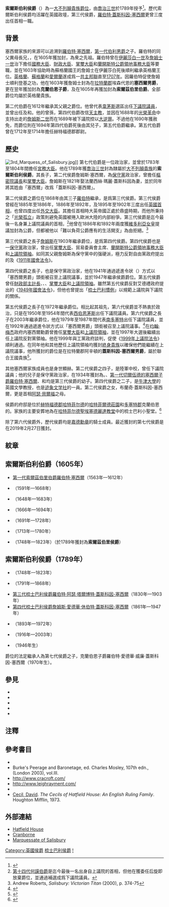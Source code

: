 {{NoteTA
|G1 = PoliticiansUK
|G2 = UK Places
|G3 = Country
|1=zh-hans:索尔兹伯里;zh-hk:梳士巴利;zh-tw:索爾斯伯利;
|2=zh:佐治;zh-hans:乔治;zh-hk:佐治;zh-sg:乔治;zh-tw:喬治;zh-cn:乔治
|3=zh-hans:约翰; zh-hant:約翰;
|4=zh-hans:羅伯特; zh-hant:羅伯特;
|5=zh-hans:詹姆斯; zh-hant:詹姆斯;
|6=zh-hans:温布尔登; zh-hk:溫布頓; zh-tw:溫布頓;
}}
{{about|現屬於大不列顛貴族的爵位|曾三次出任英國首相的政治家|第三代索爾斯伯利侯爵羅伯特·蓋斯科因-塞西爾}}
{{Infobox nobility title
| name              = 索爾斯伯利侯爵 
| image             = [[File:Coronet_of_a_British_Marquess.svg|150px]][[File:Marquess_of_Salisbury_Coat_of_Arms.svg|180px]] 
| image_size        =  
| alt               =  
| caption           = 四等分——第一和第四分區：十條銀藍相間橫紋，上置六個黑色小紋章，以倒三角狀排列，小紋章中為一銀獅躍立，分區頂為一紅新月<small>（塞西爾）</small>；第二和第三分區：銀底，中間一黑色直條，直條内為一金色鰻魚魚頭，魚頭直立，頸部有裂紋，魚頭中置一貂皮斑紋<small>（蓋斯科因）</small>。
| creation_date     = 1789年8月10日
| creation          =  
| monarch           = [[喬治三世|喬治三世]]
| peerage           = [[大不列顛貴族爵位|大不列顛貴族爵位]]
| baronetage        =  
| first_holder      = {{le|第一代索爾斯伯利侯爵詹姆斯·塞西爾|James Cecil, 1st Marquess of Salisbury|第七代索爾斯伯利伯爵詹姆斯·塞西爾}}
| last_holder       =  
| present_holder    = {{le|第七代梳士巴利侯爵羅伯特·蓋斯科因-塞西爾|Robert Gascoyne-Cecil, 7th Marquess of Salisbury}}
| heir_apparent     = {{le|克蘭伯恩子爵羅伯特·蓋斯科因-塞西爾|Edward Gascoyne-Cecil, Viscount Cranborne}}
| heir_presumptive  =  
| remainder_to      = 第一代公爵的合法男性後代
| subsidiary_titles = 索爾斯伯利伯爵<br />克蘭伯恩子爵<br />塞西爾男爵 
| status            = 現存
| extinction_date   =  
| family_seat       = [[哈特菲爾德莊園|哈特菲爾德莊園]]<br />{{le|克蘭伯恩大宅|Cranborne Manor}}
| former_seat       =  
| motto             = '''SERO SED SERIO'''
| footnotes         =  
}}

'''索爾斯伯利侯爵'''（{{lang-en|Marquess of Salisbury}}）為一[[大不列顛貴族爵位|大不列顛貴族爵位]]，由[[喬治三世|喬治三世]]於1789年授予{{le|第一代索爾斯伯利侯爵詹姆斯·塞西爾|James Cecil, 1st Marquess of Salisbury|第七代索爾斯伯利伯爵}}<ref>{{London Gazette |issue=13123 |date=18 August 1789 |page=550}}</ref>。歷代索爾斯伯利侯爵均活躍在英國政壇，第三代侯爵，[[第三代索爾斯伯利侯爵羅伯特·蓋斯科因-塞西爾|羅伯特·蓋斯科因-塞西爾]]更曾三度出任首相一職。

==背景==
塞西爾家族的來源可以追溯到[[第一代索爾茲伯里伯爵羅伯特·塞西爾|羅伯特·塞西爾]]，[[第一代伯利男爵威廉·塞西爾|第一代伯利男爵]]之子。羅伯特的同父異母長兄，{{le|第一代埃克塞特伯爵托馬斯·塞西爾|Thomas Cecil, 1st Earl of Exeter|第二代伯利男爵托馬斯·塞西爾}}，在1605年獲加封{{le|埃克塞特侯爵|Marquess of Exeter|埃克塞特伯爵}}，為衆{{le|埃克塞特侯爵|Marquess of Exeter}}之先祖。羅伯特曾在[[伊麗莎白一世|伊麗莎白一世]]及[[詹姆士六世及一世|詹姆士一世]]治下擔任[[國務大臣|國務大臣]]、[[財政大臣_(英國)|財政大臣]]、[[掌璽大臣|掌璽大臣]]和[[蘭開斯特公爵領地事務大臣|蘭開斯特公爵領地事務大臣]]等要職，並在1603年協助時為蘇格蘭國王的詹姆士在伊麗莎白死後順利繼承英格蘭王位。[[英格蘭王國|英格蘭]]、[[蘇格蘭王國|蘇格蘭]]和[[愛爾蘭王國|愛爾蘭]]遂成爲一[[共主邦聯|共主邦聯]]直至[[1707年聯合法令|1707年]]。因羅伯特促使詹姆士順利登基之功，他在1603年獲詹姆士封為在[[拉特蘭|拉特蘭郡]]埃森代恩的'''塞西爾男爵'''，更在翌年獲加封為'''克蘭伯恩子爵'''，及在1605年再獲加封為'''索爾茲伯里伯爵'''。全部爵位均屬於英格蘭貴族。

第二代伯爵在1612年繼承其父親之爵位。他曾代表[[韋茅斯|韋茅斯]]選區出任[[英國下議院|下議院議員]]，並曾出任{{le|扈从四十侍卫队队长|Captain of the Honourable Band of Gentlemen Pensioners|恩給紳士隊隊長}}及{{le|赫特福德郡郡尉|Lord Lieutenant of Hertfordshire|赫特福德郡}}和{{le|多塞特郡郡尉|Lord Lieutenant of Dorsetshire}}。他的曾孫，第四代伯爵改信[[天主教|天主教]]，並因在1688年的[[光榮革命|光榮革命]]中支持出走的[[詹姆斯二世_(英格蘭)|詹姆斯二世]]而在1689年被下議院控以[[大逆罪|大逆罪]]。不過他在1690年獲赦免，而爵位則在1694年第四代伯爵死後由其兒子，第五代伯爵繼承。第五代伯爵曾在1712年至1714年擔任赫特福德郡郡尉。

== 歷史 ==
[[Image:3rd_Marquess_of_Salisbury.jpg|thumb]]]]
第七代伯爵是一位政治家，並曾於1783年至1804年間擔任[[宮務大臣|宮務大臣]]。他在1789年獲[[喬治三世|喬治三世]]封為隸屬於[[大不列顛貴族爵位|大不列顛貴族]]的'''索爾斯伯利侯爵'''。其長子，第二代侯爵詹姆斯·塞西爾，為[[保守黨_(英國)|保守黨]]政治家，曾擔任[[樞密院議長|樞密院議長]]和[[掌璽大臣|掌璽大臣]]。詹姆斯在1821年娶法蘭西絲·瑪麗·蓋斯科因為妻，並於同年將其姓由「塞西爾」改爲「蓋斯科因-塞西爾」。

第二代侯爵之爵位在1868年由其三子[[第三代索爾斯伯利侯爵羅伯特·蓋斯科因-塞西爾|羅伯特]]繼承，是爲第三代侯爵。第三代侯爵曾經在1885年至1886年，1886年至1892年，及1895年至1902年三度出任[[英國首相|英國首相]]，也曾四度出任[[外交及聯邦事務大臣|外交大臣]]。其擔任首相時大英帝國正處於鼎盛時期，而他所秉持之「[[光榮孤立|光榮孤立]]」政策則避免英國被捲入歐洲大陸的内部紛爭。第三代侯爵是迄今最後一名身兼上議院議員的首相，<ref>[[何謨|第十四代何謨伯爵]]是迄今最後一名出身自上議院的首相，但他在獲委任后旋即放棄爵位，並通過補選成爲下議院議員。</ref>他曾在1886年和1892年兩度獲[[維多利亞女皇|維多利亞女皇]]提議加封為公爵，但都被他以「難以負荷公爵應有的生活開支」為由拒絕。<ref>Andrew Roberts, ''Salisbury: Victorian Titan'' (2000),  p. 374-75</ref>

第三代侯爵之長子[[詹姆斯·蓋斯科因-塞西爾，第四代梳士巴利侯爵|詹姆斯]]在1903年繼承爵位，是爲第四代侯爵。第四代侯爵也是一[[保守黨_(英國)|保守黨]]政治家，曾出任[[掌璽大臣|掌璽大臣]]、貿易委員會主席、[[蘭開斯特公爵領地事務大臣|蘭開斯特公爵領地事務大臣]]和[[上議院領袖|上議院領袖]]。如同其父親詹姆斯為保守黨中的强硬派，極力反對自由黨政府提出的{{le|人民預算|People's Budget}}及《[[1911年國會法令|1911年國會法令]]》。

第四代侯爵之長子，{{le|第五代梳士巴利侯爵羅伯特·蓋斯科因-塞西爾|Robert Gascoyne-Cecil, 5th Marquess of Salisbury|羅伯特}}也是保守黨政治家，他在1941年通過遞進令狀（{{lang-en|Writ of Acceleration}}）方式以「塞西爾男爵」頭銜被召至上議院議事，並於1947年繼承侯爵爵位。第五代侯爵曾任[[財政部主計長|財政部主計長]]、{{le|自治領大臣|Secretary of State for the Dominions}}、{{le|殖民地大臣|Secretary of State for the Colonies}}、[[掌璽大臣|掌璽大臣]]和[[上議院領袖|上議院領袖]]。雖然第五代侯爵反對艾德禮政府提出的《[[1949年國會法令|1949年國會法令]]》，但他也曾提出「[[梳士巴利慣例|梳士巴利慣例]]」以規範上議院與下議院的關係。

第五代侯爵之長子{{le|第六代梳士巴利侯爵羅伯特·蓋斯科因-塞西爾|Robert Gascoyne-Cecil, 6th Marquess of Salisbury|羅伯特}}在1972年繼承爵位。相比起其祖先，第六代侯爵並不熱衷於政治，只是在1950年至1954年間代表[[西伯恩茅斯_(英國國會選區)|西伯恩茅斯]]出任下議院議員。第六代侯爵之長子{{le|第七代梳士巴利侯爵羅伯特·蓋斯科因-塞西爾|Robert Gascoyne-Cecil, 7th Marquess of Salisbury|羅伯特}}在2003年繼承爵位，他在1979年至1987年間代表[[南多塞特_(英國國會選區)|南多塞特]]出任下議院議員，並在1992年通過遞進令狀方式以「塞西爾男爵」頭銜被召至上議院議事。<ref>{{London Gazette |issue=52911 |date=5 May 1992 |page=7756 }}</ref>在[[约翰·梅杰|约翰·梅杰]]政府内塞西爾勳爵曾擔任[[掌璽大臣|掌璽大臣]]和[[上議院領袖|上議院領袖]]，並在1997年大選後繼續出任上議院反對黨領袖。他在1999年與工黨政府談判，促使《[[1999年上議院法令|1999年上議院法令]]》順利通過。在同年他和其他歷任上議院領袖均獲封[[終身貴族|終身貴族]]以確保他們能繼續在上議院議事，他所獲封的爵位是在拉特蘭郡阿辛頓的'''蓋斯科因-塞西爾男爵'''，屬於聯合王國貴族<ref>{{London Gazette |issue=55676 |date=23 November 1999 |page=12466 }}</ref>。

其他塞西爾家族成員也是身世顯赫。第二代侯爵之四子，{{le|尤斯提·塞西爾勳爵|Lord Eustace Cecil}}是陸軍中校，曾任下議院議員；他的兒子{{le|第一代羅克利男爵伊夫林·塞西爾|Evelyn Cecil, 1st Baron Rockley|伊夫林·塞西爾}}是保守黨政治家，在1934年獲封為{{le|羅克利男爵|Baron Rockley}}。{{le|埃克塞特主教|Bishop of Exeter}}{{le|威廉·蓋斯科因-塞西爾|Lord William Gascoyne-Cecil}}、[[第一代切爾伍德的塞西爾子爵羅伯特·塞西爾|第一代切爾伍德的塞西爾子爵羅伯特·塞西爾]]、{{le|愛德華·塞西爾|Lord Edward Cecil}}和{{le|第一代奎克斯伍德男爵休·塞西爾|Hugh Cecil, 1st Baron Quickswood}}均是第三代侯爵的幼子。第四代侯爵之二子，{{le|大衛·塞西爾|Lord David Cecil}}是[[牛津大學|牛津大學]]的英國文學教授，也是[[迹象文学社|迹象文学社]]的一員。第二代侯爵之女，布蘭奇·蓋斯科因-塞西爾，更是首相[[阿瑟·貝爾福|阿瑟·貝爾福]]之母。

侯爵的府邸是位於[[赫特福德郡|赫特福德郡]][[哈特菲尔德|哈特菲尔德]]的[[哈特菲爾德莊園|哈特菲爾德莊園]]和[[多塞特郡|多塞特郡]]克蘭伯恩的{{le|克蘭伯恩大宅|Cranborne Manor}}。家族的主要安葬地為在[[哈特菲尔德|哈特菲尔德]][[聖埃塞德麗達教堂|聖埃塞德麗達教堂]]中的梳士巴利小聖堂。<ref>{{Cite web |url=https://www.theguardian.com/news/2003/jul/15/guardianobituaries.conservatives |title=存档副本 |accessdate=2020-08-04 |archive-date=2020-07-28 |archive-url=https://web.archive.org/web/20200728135128/https://www.theguardian.com/news/2003/jul/15/guardianobituaries.conservatives |dead-url=no }}</ref>

除了第六代侯爵外，歷代侯爵均是[[嘉德勳章|嘉德勳章]]的騎士成員。最近獲封的第七代侯爵是在2019年2月27日獲封。

==紋章==
{{Infobox COA wide
| image = [[File:Coat_of_Arms_of_Robert_Gascoyne-Cecil,_7th_Marquess_of_Salisbury.svg|240px]] 
| crest = 左：六支金色箭矢呈X字狀，箭頭向下帶有倒刺，箭尾帶箭羽，被紅皮帶束在一起。紅皮帶的扣和装饰均爲金色。置於箭矢之上為一原色莫里恩頭盔<small>（塞西爾）</small>；右：一個金色鰻魚魚頭，直立，頸部有裂紋，魚頭中置一貂皮斑紋<small>（蓋斯科因）</small>。
| coronet = 侯爵冠冕
| escutcheon =  四等分——第一和第四分區：十條銀藍相間橫紋，上置六個黑色小紋章，以倒三角狀排列，小紋章中為一銀獅躍立，分區頂為一紅新月<small>（塞西爾）</small>；第二和第三分區：銀底，中間一黑色直條，直條内為一金色鰻魚魚頭，魚頭直立，頸部有裂紋，魚頭中置一貂皮斑紋<small>（蓋斯科因）</small>。
| supporters = 左右均爲一貂皮斑紋獅子，躍立
| motto = '''SERO SED SERIO'''
}}

==索爾斯伯利伯爵（1605年）==
*[[第一代索爾茲伯里伯爵羅伯特·塞西爾|第一代索爾茲伯里伯爵羅伯特·塞西爾]]（1563年—1612年）
*{{le|第二代索爾茲伯里伯爵威廉·塞西爾|William Cecil, 2nd Earl of Salisbury}}（1591年—1668年）
*{{le|第三代索爾茲伯里伯爵詹姆斯·塞西爾|James Cecil, 3rd Earl of Salisbury}}（1648年—1683年）
*{{le|第四代索爾茲伯里伯爵詹姆斯·塞西爾|James Cecil, 4th Earl of Salisbury}}（1666年—1694年）
*{{le|第五代索爾茲伯里伯爵詹姆斯·塞西爾|James Cecil, 5th Earl of Salisbury}}（1691年—1728年）
*{{le|第六代索爾茲伯里伯爵詹姆斯·塞西爾|James Cecil, 6th Earl of Salisbury}}（1713年—1780年）
*{{le|第一代索爾茲伯里侯爵詹姆斯·塞西爾|James Cecil, 1st Marquess of Salisbury|第七代索爾茲伯里伯爵詹姆斯·塞西爾}}（1748年—1823年）（於1789年獲封為'''索爾茲伯里侯爵'''）

==索爾斯伯利侯爵（1789年）==
*{{le|第一代索爾茲伯里侯爵詹姆斯·塞西爾|James Cecil, 1st Marquess of Salisbury}}（1748年—1823年）
*{{le|第二代索爾茲伯里侯爵詹姆斯·蓋斯科因-塞西爾|James Gascoyne-Cecil, 2nd Marquess of Salisbury|第二代索爾茲伯里侯爵詹姆斯·布朗洛·威廉·蓋斯科因-塞西爾}}（1791年—1868年）
*[[第三代索爾斯伯利侯爵羅伯特·蓋斯科因-塞西爾|第三代梳士巴利侯爵羅伯特·阿瑟·塔爾博特·蓋斯科因-塞西爾]]（1830年—1903年）
*[[詹姆斯·蓋斯科因-塞西爾，第四代梳士巴利侯爵|第四代梳士巴利侯爵詹姆斯·愛德華·休伯特·蓋斯科因-塞西爾]]（1861年—1947年）
*{{le|第五代梳士巴利侯爵羅伯特·蓋斯科因-塞西爾|Robert Gascoyne-Cecil, 5th Marquess of Salisbury|第五代梳士巴利侯爵羅伯特·阿瑟·詹姆斯·蓋斯科因-塞西爾}}（1893年—1972年）
*{{le|第六代梳士巴利侯爵羅伯特·蓋斯科因-塞西爾|Robert Gascoyne-Cecil, 6th Marquess of Salisbury|第六代梳士巴利侯爵羅伯特·愛德華·彼特·塞西爾·蓋斯科因-塞西爾}}（1916年—2003年）
*{{le|第七代梳士巴利侯爵羅伯特·蓋斯科因-塞西爾|Robert Gascoyne-Cecil, 7th Marquess of Salisbury|第七代梳士巴利侯爵羅伯特·米高·詹姆斯·蓋斯科因-塞西爾}}（1946年生）

爵位的法定繼承人為第七代侯爵之子，克蘭伯恩子爵羅伯特·愛德華·威廉·蓋斯科因-塞西爾（1970年生）。

==參見==
*{{le|埃克塞特侯爵|Marquess of Exeter}}
*{{le|切爾伍德的塞西爾子爵|Viscount Cecil of Chelwood}}
*{{le|奎克斯伍德男爵|Baron Quickswood}}
*{{le|羅克利男爵|Baron Rockley}}
*{{le|温布尔登子爵|Viscount Wimbledon}}

==注釋==
{{Reflist}}

==參考書目==
* {{cite book | last=Kidd| first= Charles | last2= Williamson | first2= David |title= Marquess of Salisbury | work=Debrett's Peerage and Baronetage | location= London and New York | publisher= St Martin's Press | date= 1990}}
* Burke's Peerage and Baronetage, ed. Charles Mosley, 107th edn., (London 2003), vol.III.
* http://www.cracroft.com/ {{Wayback|url=http://www.cracroft.com/ |date=20190824110526 }}
* http://www.leighrayment.com/ {{Wayback|url=http://www.leighrayment.com/ |date=20080501225034 }}
* {{cite web | last= Lundy | first= Darryl | url= http://www.thepeerage.com/info.htm | title= Gascoyne-Cecil | work= thepeerage.com | accessdate= 2020-08-04 | archive-date= 2020-08-01 | archive-url= https://web.archive.org/web/20200801043045/http://www.thepeerage.com/info.htm | dead-url= no }}
* [[Lord_David_Cecil|Cecil, David]]. ''The Cecils of Hatfield House: An English Ruling Family''. Houghton Mifflin, 1973.

==外部連結==
*[http://www.hatfield-house.co.uk/ Hatfield House] {{Wayback|url=http://www.hatfield-house.co.uk/ |date=20200725194718 }}
*[https://web.archive.org/web/20051201160138/http://www.cranborne.co.uk/pages.asp?page=1 Cranborne]
*[http://www.burkespeerage.net Marquessate of Salisbury] {{Wayback|url=http://www.burkespeerage.net/ |date=20170616154200 }}

{{梳士巴利侯爵}}
{{現存不列顛侯爵爵位}}
[[Category:英國侯爵|Category:英國侯爵]]
[[Category:梳士巴利侯爵|梳士巴利侯爵]]
[[Category:塞西爾家族|!]]